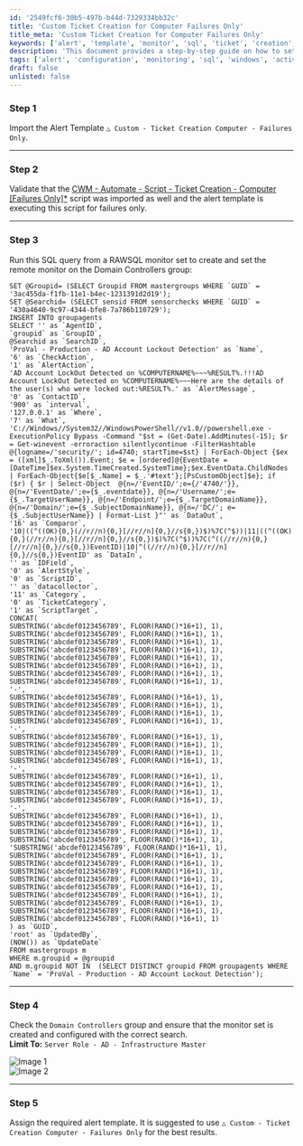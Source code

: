 ```yaml
---
id: '2549fcf6-30b5-497b-b44d-7329334bb32c'
title: 'Custom Ticket Creation for Computer Failures Only'
title_meta: 'Custom Ticket Creation for Computer Failures Only'
keywords: ['alert', 'template', 'monitor', 'sql', 'ticket', 'creation', 'failures', 'detection', 'domain', 'controllers']
description: 'This document provides a step-by-step guide on how to set up a custom ticket creation process for computer failures in ConnectWise Automate. It includes instructions for importing alert templates, validating scripts, running SQL queries, and configuring monitors specifically for Domain Controllers.'
tags: ['alert', 'configuration', 'monitoring', 'sql', 'windows', 'active-directory']
draft: false
unlisted: false
---
```

### Step 1
Import the Alert Template `△ Custom - Ticket Creation Computer - Failures Only`.

---

### Step 2
Validate that the [CWM - Automate - Script - Ticket Creation - Computer [Failures Only]*](https://proval.itglue.com/DOC-5078775-13459854) script was imported as well and the alert template is executing this script for failures only.

---

### Step 3
Run this SQL query from a RAWSQL monitor set to create and set the remote monitor on the Domain Controllers group:

```
SET @Groupid= (SELECT Groupid FROM mastergroups WHERE `GUID` = '3ac455da-f1fb-11e1-b4ec-1231391d2d19');
SET @Searchid= (SELECT sensid FROM sensorchecks WHERE `GUID` = '430a4640-9c97-4344-bfe8-7a786b110729');
INSERT INTO groupagents 
SELECT '' as `AgentID`,
`groupid` as `GroupID`,
@Searchid as `SearchID`,
'ProVal - Production - AD Account Lockout Detection' as `Name`,
'6' as `CheckAction`,
'1' as `AlertAction`,
'AD Account LockOut Detected on %COMPUTERNAME%~~~%RESULT%.!!!AD Account LockOut Detected on %COMPUTERNAME%~~~Here are the details of the user(s) who were locked out:%RESULT%.' as `AlertMessage`,
'0' as `ContactID`,
'900' as `interval`,
'127.0.0.1' as `Where`,
'7' as `What`,
'C://Windows//System32//WindowsPowerShell//v1.0//powershell.exe -ExecutionPolicy Bypass -Command "$st = (Get-Date).AddMinutes(-15); $r = Get-winevent -erroraction silentlycontinue -FilterHashtable @{logname=/'security/'; id=4740; startTime=$st} | ForEach-Object {$ex = ([xml]$_.ToXml()).Event; $e = [ordered]@{EventDate = [DateTime]$ex.System.TimeCreated.SystemTime};$ex.EventData.ChildNodes | ForEach-Object{$e[$_.Name] = $_.'#text'};[PsCustomObject]$e}; if ($r) { $r | Select-Object  @{n=/'EventID/';e={/'4740/'}}, @{n=/'EventDate/';e={$_.eventdate}}, @{n=/'Username/';e={$_.TargetUserName}}, @{n=/'Endpoint/';e={$_.TargetDomainName}}, @{n=/'Domain/';e={$_.SubjectDomainName}}, @{n=/'DC/'; e={$_.SubjectUserName}} | Format-List }"' as `DataOut`,
'16' as `Comparor`,
'10|((^((OK){0,}(//r//n){0,}[//r//n]{0,}//s{0,})$)%7C(^$))|11|((^((OK){0,}(//r//n){0,}[//r//n]{0,}//s{0,})$)%7C(^$))%7C(^((//r//n){0,}[//r//n]{0,}//s{0,})EventID)|10|^((//r//n){0,}[//r//n]{0,}//s{0,})EventID' as `DataIn`,
'' as `IDField`,
'0' as `AlertStyle`,
'0' as `ScriptID`,
'' as `datacollector`,
'11' as `Category`,
'0' as `TicketCategory`,
'1' as `ScriptTarget`,
CONCAT(
SUBSTRING('abcdef0123456789', FLOOR(RAND()*16+1), 1),
SUBSTRING('abcdef0123456789', FLOOR(RAND()*16+1), 1),
SUBSTRING('abcdef0123456789', FLOOR(RAND()*16+1), 1),
SUBSTRING('abcdef0123456789', FLOOR(RAND()*16+1), 1),
SUBSTRING('abcdef0123456789', FLOOR(RAND()*16+1), 1),
SUBSTRING('abcdef0123456789', FLOOR(RAND()*16+1), 1),
SUBSTRING('abcdef0123456789', FLOOR(RAND()*16+1), 1),
SUBSTRING('abcdef0123456789', FLOOR(RAND()*16+1), 1),
'-',
SUBSTRING('abcdef0123456789', FLOOR(RAND()*16+1), 1),
SUBSTRING('abcdef0123456789', FLOOR(RAND()*16+1), 1),
SUBSTRING('abcdef0123456789', FLOOR(RAND()*16+1), 1),
SUBSTRING('abcdef0123456789', FLOOR(RAND()*16+1), 1),
'-',
SUBSTRING('abcdef0123456789', FLOOR(RAND()*16+1), 1),
SUBSTRING('abcdef0123456789', FLOOR(RAND()*16+1), 1),
SUBSTRING('abcdef0123456789', FLOOR(RAND()*16+1), 1),
SUBSTRING('abcdef0123456789', FLOOR(RAND()*16+1), 1),
'-',
SUBSTRING('abcdef0123456789', FLOOR(RAND()*16+1), 1),
SUBSTRING('abcdef0123456789', FLOOR(RAND()*16+1), 1),
SUBSTRING('abcdef0123456789', FLOOR(RAND()*16+1), 1),
SUBSTRING('abcdef0123456789', FLOOR(RAND()*16+1), 1),
'-',
SUBSTRING('abcdef0123456789', FLOOR(RAND()*16+1), 1),
SUBSTRING('abcdef0123456789', FLOOR(RAND()*16+1), 1),
SUBSTRING('abcdef0123456789', FLOOR(RAND()*16+1), 1),
SUBSTRING('abcdef0123456789', FLOOR(RAND()*16+1), 1),
'SUBSTRING('abcdef0123456789', FLOOR(RAND()*16+1), 1),
SUBSTRING('abcdef0123456789', FLOOR(RAND()*16+1), 1),
SUBSTRING('abcdef0123456789', FLOOR(RAND()*16+1), 1),
SUBSTRING('abcdef0123456789', FLOOR(RAND()*16+1), 1),
SUBSTRING('abcdef0123456789', FLOOR(RAND()*16+1), 1),
SUBSTRING('abcdef0123456789', FLOOR(RAND()*16+1), 1),
SUBSTRING('abcdef0123456789', FLOOR(RAND()*16+1), 1),
SUBSTRING('abcdef0123456789', FLOOR(RAND()*16+1), 1),
SUBSTRING('abcdef0123456789', FLOOR(RAND()*16+1), 1),
SUBSTRING('abcdef0123456789', FLOOR(RAND()*16+1), 1)
) as `GUID`,
'root' as `UpdatedBy`,
(NOW()) as `UpdateDate`
FROM mastergroups m
WHERE m.groupid = @groupid
AND m.groupid NOT IN  (SELECT DISTINCT groupid FROM groupagents WHERE `Name` = 'ProVal - Production - AD Account Lockout Detection');
```

---

### Step 4
Check the `Domain Controllers` group and ensure that the monitor set is created and configured with the correct search.  
**Limit To:** `Server Role - AD - Infrastructure Master`  

![Image 1](../../../static/img/AD-Account-LockOut-Detection/image_1.png)  
![Image 2](../../../static/img/AD-Account-LockOut-Detection/image_2.png)  

---

### Step 5
Assign the required alert template. It is suggested to use `△ Custom - Ticket Creation Computer - Failures Only` for the best results.












